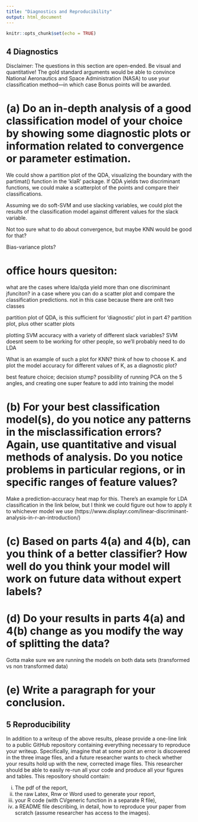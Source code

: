 ```yaml
---
title: "Diagnostics and Reproducibility"
output: html_document
---
```


```r
knitr::opts_chunk$set(echo = TRUE)
```

## 4 Diagnostics
Disclaimer: The questions in this section are open-ended. Be visual and quantitative! The gold standard arguments would be able to convince National Aeronautics and Space Administration (NASA) to use your classification method—in which case Bonus points will be awarded.


# (a) Do an in-depth analysis of a good classification model of your choice by showing some diagnostic plots or information related to convergence or parameter estimation.
We could show a partition plot of the QDA, visualizing the boundary with the partimat() function in the 'klaR' package.
If QDA yields two discriminant functions, we could make a scatterplot of the points and compare their classifications. 

Assuming we do soft-SVM and use slacking variables, we could plot the results of the classification model against different values for the slack variable.

Not too sure what to do about convergence, but maybe KNN would be good for that? 

Bias-variance plots?

# office hours quesiton:
what are the cases where lda/qda yield more than one discriminant jfunciton? in a case where you can do a scatter plot and compare the classification predictions.
  not in this case because there are onlt two classes

partition plot of QDA, is this sufficient for 'diagnostic' plot in part 4?
  partition plot, plus other scatter plots 

plotting SVM accuracy with a variety of different slack variables?
  SVM doesnt seem to be working for other people, so we'll probably need to do LDA

What is an example of such a plot for KNN?
  think of how to choose K. and plot the model accuracy for different values of K, as a diagnostic plot?
  

best feature choice; decision stump?
possibility of running PCA on the 5 angles, and creating one super feature to add into training the model

# (b) For your best classification model(s), do you notice any patterns in the misclassification errors? Again, use quantitative and visual methods of analysis. Do you notice problems in particular regions, or in specific ranges of feature values?
Make a prediction-accuracy heat map for this. There's an example for LDA classification in the link below, but I think we could figure out how to apply it to whichever model we use (https://www.displayr.com/linear-discriminant-analysis-in-r-an-introduction/)

# (c) Based on parts 4(a) and 4(b), can you think of a better classifier? How well do you think your model will work on future data without expert labels?


# (d) Do your results in parts 4(a) and 4(b) change as you modify the way of splitting the data?
Gotta make sure we are running the models on both data sets (transformed vs non transformed data)

# (e) Write a paragraph for your conclusion.



## 5 Reproducibility
In addition to a writeup of the above results, please provide a one-line link to a public GitHub repository containing everything necessary to reproduce your writeup. Specifically, imagine that at some point an error is discovered in the three image files, and a future researcher wants to check whether your results hold up with the new, corrected image files. This researcher should be able to easily re-run all your code and produce all your figures and tables. This repository should contain:

(i) The pdf of the report,
(ii) the raw Latex, Rnw or Word used to generate your report,
(iii) your R code (with CVgeneric function in a separate R file),
(iv) a README file describing, in detail, how to reproduce your paper from scratch (assume researcher has access to the images).
